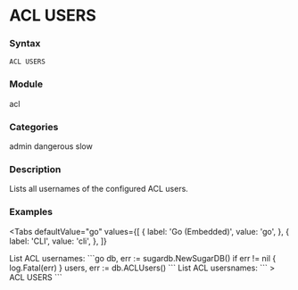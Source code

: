 
# ACL USERS

### Syntax
```
ACL USERS
```

### Module
<span className="acl-category">acl</span>

### Categories
<span className="acl-category">admin</span>
<span className="acl-category">dangerous</span>
<span className="acl-category">slow</span>

### Description
Lists all usernames of the configured ACL users.

### Examples

<Tabs
  defaultValue="go"
  values={[
    { label: 'Go (Embedded)', value: 'go', },
    { label: 'CLI', value: 'cli', },
  ]}
>
  <TabItem value="go">
    List ACL usernames:
    ```go
    db, err := sugardb.NewSugarDB()
    if err != nil {
      log.Fatal(err)
    }
    users, err := db.ACLUsers()
    ```
  </TabItem>
  <TabItem value="cli">
    List ACL usersnames:
    ```
    > ACL USERS
    ```  
  </TabItem>
</Tabs>
